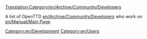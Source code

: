 [[Translation:Category/en/Archive/Community/Developers]]


A list of OpenTTD [[en/Archive/Community/Developers]] who work on [[en/Manual/Main Page]].

[[Category:en/Development]]
[[Category:en/Users]]
